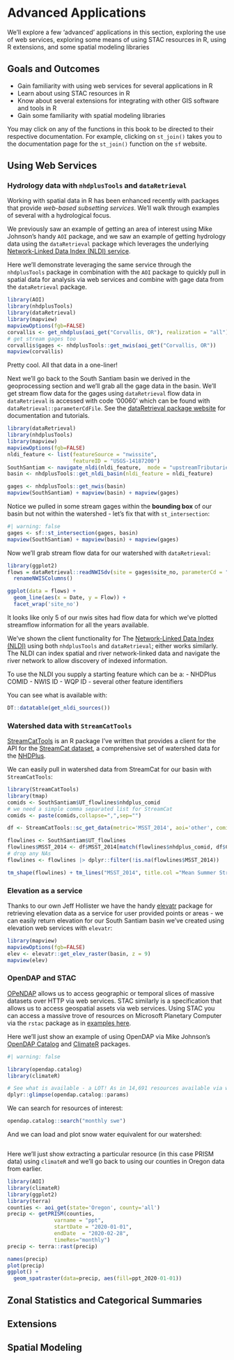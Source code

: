 # Advanced Applications {#sec-advanced_applications}
We'll explore a few 'advanced' applications in this section, exploring the use of web services, exploring some means of using STAC resources in R, using R extensions, and some spatial modeling libraries

## Goals and Outcomes
* Gain familiarity with using web services for several applications in R
* Learn about using STAC resources in R
* Know about several extensions for integrating with other GIS software and tools in R
* Gain some familiarity with spatial modeling libraries

:::{.callout-note}
You may click on any of the functions in this book to be directed to their respective documentation. For example, clicking on `st_join()` takes you to the documentation page for the `st_join()` function on the `sf` website.
:::

## Using Web Services
### Hydrology data with `nhdplusTools` and `dataRetrieval`
Working with spatial data in R has been enhanced recently with packages that provide *web-based subsetting services*.  We'll walk through examples of several with a hydrological focus.

We previously saw an example of getting an area of interest using Mike Johnson's handy `AOI` package, and we saw an example of getting hydrology data using the `dataRetrieval` package which leverages the underlying [Network-Linked Data Index (NLDI) service](https://waterdata.usgs.gov/blog/nldi-intro/).  

Here we'll demonstrate leveraging the same service through the `nhdplusTools` package in combination with the `AOI` package to quickly pull in spatial data for analysis via web services and combine with gage data from the `dataRetrieval` package.

```r
library(AOI)
library(nhdplusTools)
library(dataRetrieval)
library(mapview)
mapviewOptions(fgb=FALSE)
corvallis <- get_nhdplus(aoi_get("Corvallis, OR"), realization = "all")
# get stream gages too
corvallis$gages <- nhdplusTools::get_nwis(aoi_get("Corvallis, OR"))
mapview(corvallis)
```

Pretty cool.  All that data in a one-liner!

Next we'll go back to the South Santiam basin we derived in the geoprocessing section and we'll grab all the gage data in the basin.  We'll get stream flow data for the gages using `dataRetrieval`  flow data in `dataRetrieval` is accessed with code '00060' which can be found with `dataRetrieval::parameterCdFile`.  See the [dataRetrieval package website](https://doi-usgs.github.io/dataRetrieval/) for documentation and tutorials.

```r
library(dataRetrieval)
library(nhdplusTools)
library(mapview)
mapviewOptions(fgb=FALSE)
nldi_feature <- list(featureSource = "nwissite", 
                     featureID = "USGS-14187200")
SouthSantiam <- navigate_nldi(nldi_feature,  mode = "upstreamTributaries", distance_km=100)
basin <- nhdplusTools::get_nldi_basin(nldi_feature = nldi_feature)

gages <- nhdplusTools::get_nwis(basin)
mapview(SouthSantiam) + mapview(basin) + mapview(gages)
```

Notice we pulled in some stream gages within the **bounding box** of our basin but not within the watershed - let's fix that with `st_intersection`:
```r
#| warning: false
gages <- sf::st_intersection(gages, basin)
mapview(SouthSantiam) + mapview(basin) + mapview(gages)
```

Now we'll grab stream flow data for our watershed with `dataRetrieval`:
```r
library(ggplot2)
flows = dataRetrieval::readNWISdv(site = gages$site_no, parameterCd = "00060") |> 
  renameNWISColumns()

ggplot(data = flows) + 
  geom_line(aes(x = Date, y = Flow)) + 
  facet_wrap('site_no')
```

It looks like only 5 of our nwis sites had flow data for which we've plotted streamflow information for all the years available.

::: {.callout-note appearance="simple"}
We've shown the client functionality for The [Network-Linked Data Index (NLDI)](https://waterdata.usgs.gov/blog/nldi-intro/)  using both `nhdplusTools` and `dataRetrieval`; either works similarly.  The NLDI can index spatial and river network-linked data and navigate the river network to allow discovery of indexed information.

To use the NLDI you supply a starting feature which can be a:
- NHDPlus COMID
- NWIS ID
- WQP ID
- several other feature identifiers

You can see what is available with:
```r
DT::datatable(get_nldi_sources())
```
:::

### Watershed data with `StreamCatTools`
[StreamCatTools](https://usepa.github.io/StreamCatTools/) is an R package I've written that provides a client for the API for the [StreamCat dataset](https://www.epa.gov/national-aquatic-resource-surveys/streamcat-dataset), a comprehensive set of watershed data for the [NHDPlus](https://www.epa.gov/waterdata/nhdplus-national-hydrography-dataset-plus). 

We can easily pull in watershed data from StreamCat for our basin with `StreamCatTools`:
```r
library(StreamCatTools)
library(tmap)
comids <- SouthSantiam$UT_flowlines$nhdplus_comid
# we need a simple comma separated list for StreamCat
comids <- paste(comids,collapse=",",sep="")

df <- StreamCatTools::sc_get_data(metric='MSST_2014', aoi='other', comid=comids)

flowlines <- SouthSantiam$UT_flowlines
flowlines$MSST_2014 <- df$MSST_2014[match(flowlines$nhdplus_comid, df$COMID)]
# drop any NAs
flowlines <- flowlines |> dplyr::filter(!is.na(flowlines$MSST_2014))

tm_shape(flowlines) + tm_lines("MSST_2014", title.col ="Mean Summer Stream\nTemperature (deg C) 2014") 
```

### Elevation as a service
Thanks to our own Jeff Hollister we have the handy [elevatr](https://cran.r-project.org/web/packages/elevatr/vignettes/introduction_to_elevatr.html) package for retrieving elevation data as a service for user provided points or areas - we can easily return elevation for our South Santiam basin we've created using elevation web services with `elevatr`:
```r
library(mapview)
mapviewOptions(fgb=FALSE)
elev <- elevatr::get_elev_raster(basin, z = 9)
mapview(elev)
```

### OpenDAP and STAC
[OPeNDAP](https://opendap.org/) allows us to access geographic or temporal slices of massive datasets over HTTP via web services. STAC similarly is a specification that allows us to access geospatial assets via web services. Using STAC you can access a massive trove of resources on Microsoft Planetary Computer via the `rstac` package as in [examples here](https://planetarycomputer.microsoft.com/docs/quickstarts/reading-stac-r/).

Here we'll just show an example of using OpenDAP via Mike Johnson's [OpenDAP Catalog](https://mikejohnson51.github.io/opendap.catalog/) and [ClimateR](https://mikejohnson51.github.io/climateR/) packages.

```r
#| warning: false

library(opendap.catalog)
library(climateR)

# See what is available - a LOT! As in 14,691 resources available via web services!!
dplyr::glimpse(opendap.catalog::params)
```

We can search for resources of interest:
```r
opendap.catalog::search("monthly swe")
```

And we can load and plot snow water equivalent for our watershed:
```r

```

Here we'll just show extracting a particular resource (in this case PRISM data) using `climateR` and we'll go back to using our counties in Oregon data from earlier.
```r
library(AOI)
library(climateR)
library(ggplot2)
library(terra)
counties <- aoi_get(state='Oregon', county='all')
precip <- getPRISM(counties,
               varname = "ppt",
               startDate = "2020-01-01",
               endDate  = "2020-02-28",
               timeRes="monthly")
precip <- terra::rast(precip)

names(precip)
plot(precip)
ggplot() +
  geom_spatraster(data=precip, aes(fill=ppt_2020-01-01))
```

## Zonal Statistics and Categorical Summaries

## Extensions

## Spatial Modeling
